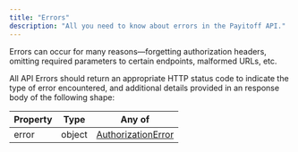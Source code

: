 ```yaml
---
title: "Errors"
description: "All you need to know about errors in the Payitoff API."
---
```


Errors can occur for many reasons—forgetting authorization headers, omitting required parameters to certain endpoints, malformed URLs, etc.

All API Errors should return an appropriate HTTP status code to indicate the type of error encountered, and additional details provided in an response body of the following shape:

| Property | Type   | Any of                                           |
| -------- | ------ | ------------------------------------------------ |
| error    | object | [AuthorizationError](/docs/authorization-errors) |